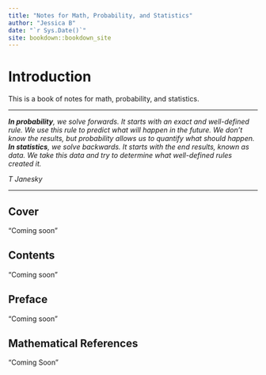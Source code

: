 ```yaml
---
title: "Notes for Math, Probability, and Statistics"
author: "Jessica B"
date: "`r Sys.Date()`"
site: bookdown::bookdown_site
---
```


# Introduction

This is a book of notes for math, probability, and statistics.

------------------------------------------------------------------------

***In probability**, we solve forwards. It starts with an exact and well-defined rule. We use this rule to predict what will happen in the future. We don't know the results, but probability allows us to quantify what should happen. **In statistics**, we solve backwards. It starts with the end results, known as data. We take this data and try to determine what well-defined rules created it.*

*T Janesky*

------------------------------------------------------------------------

## Cover

"Coming soon"

## Contents

"Coming soon"

## Preface

"Coming soon"

## Mathematical References

"Coming Soon"
